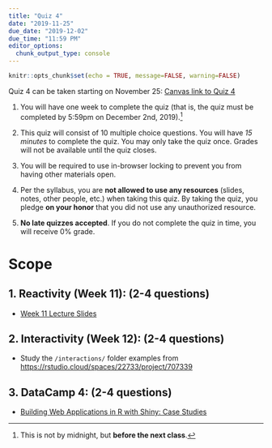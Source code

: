 ```yaml
---
title: "Quiz 4"
date: "2019-11-25"
due_date: "2019-12-02"
due_time: "11:59 PM"
editor_options: 
  chunk_output_type: console
---
```


```r
knitr::opts_chunk$set(echo = TRUE, message=FALSE, warning=FALSE)
```

Quiz 4 can be taken starting on November 25: [Canvas link to Quiz 4](https://uncc.instructure.com/courses/110218/quizzes/140169)

1. You will have one week to complete the quiz (that is, the quiz must be completed by 5:59pm on December 2nd, 2019).^[This is not by midnight, but **before the next class**.]

2. This quiz will consist of 10 multiple choice questions. You will have *15 minutes* to complete the quiz. You may only take the quiz once. Grades will not be available until the quiz closes.

3. You will be required to use in-browser locking to prevent you from having other materials open.

4. Per the syllabus, you are **not allowed to use any resources** (slides, notes, other people, etc.) when taking this quiz. By taking the quiz, you pledge **on your honor** that you did not use any unauthorized resource.

5. **No late quizzes accepted**. If you do not complete the quiz in time, you will receive 0% grade.

# Scope

## 1. Reactivity (Week 11): (2-4 questions)

- [Week 11 Lecture Slides](https://dsba5122.com/files/shiny-reactivity.pdf)

## 2. Interactivity (Week 12): (2-4 questions)

- Study the `/interactions/` folder examples from <https://rstudio.cloud/spaces/22733/project/707339>

## 3. DataCamp 4: (2-4 questions)

- [Building Web Applications in R with Shiny: Case Studies](../../assignment/04-datacamp/)


